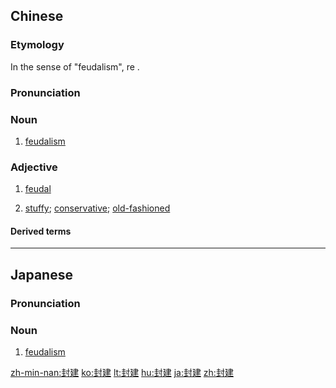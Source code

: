 ==Chinese==
{{zh-forms}}

===Etymology===
In the sense of "feudalism", re{{bor|zh|ja|-|nocap=1}} {{ja-r|封建|ほうけん}}.

===Pronunciation===
{{zh-pron
|m=fēngjiàn
|c=fung1 gin3
|mn=hong-kiàn
|w=1fon ji
|ma=Zh-fengjiàn.ogg
|cat=n,a
}}

===Noun===
{{zh-noun}}

# [[feudalism]]

===Adjective===
{{zh-adj}}

# [[feudal]]
# {{lb|zh|informally}} [[stuffy]]; [[conservative]]; [[old-fashioned]]

====Derived terms====
{{zh-der|封建割據|封建化|封建社會|封建制度|封建主義}}

{{zh-cat|Elementary}}

----
==Japanese==
{{ja-kanjitab|ほう|けん}}

===Pronunciation===
{{ja-pron|ほうけん|y=ko}}

===Noun===
{{ja-noun|ほうけん}}

# [[feudalism]]

[[zh-min-nan:封建]]
[[ko:封建]]
[[lt:封建]]
[[hu:封建]]
[[ja:封建]]
[[zh:封建]]